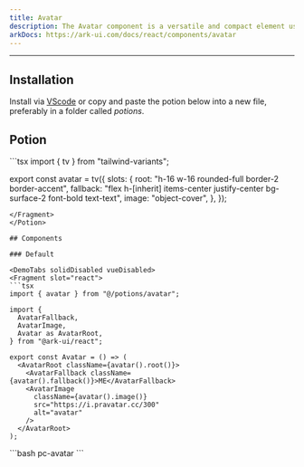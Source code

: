 ```yaml
---
title: Avatar
description: The Avatar component is a versatile and compact element used for representing users or entities via images or initials. It's commonly used in headers, user interfaces, or anywhere you need to display a user's picture or initials.
arkDocs: https://ark-ui.com/docs/react/components/avatar
---
```


---


<MdxExample>
  <Avatar client:load/>
</MdxExample>

## Installation

Install via [VScode](/docs/getting-started/vsc) or copy and paste the potion below into a new file, preferably in a folder called *potions*.

## Potion 

<Potion>
<Fragment slot="contentSlot">
```tsx
import { tv } from "tailwind-variants";

export const avatar = tv({
  slots: {
    root: "h-16 w-16 rounded-full border-2 border-accent",
    fallback:
      "flex h-[inherit] items-center justify-center bg-surface-2 font-bold text-text",
    image: "object-cover",
  },
});

```
</Fragment>
</Potion>

## Components 

### Default

<DemoTabs solidDisabled vueDisabled>
<Fragment slot="react">
```tsx
import { avatar } from "@/potions/avatar";

import {
  AvatarFallback,
  AvatarImage,
  Avatar as AvatarRoot,
} from "@ark-ui/react";

export const Avatar = () => (
  <AvatarRoot className={avatar().root()}>
    <AvatarFallback className={avatar().fallback()}>ME</AvatarFallback>
    <AvatarImage
      className={avatar().image()}
      src="https://i.pravatar.cc/300"
      alt="avatar"
    />
  </AvatarRoot>
);

```
</Fragment>

<Fragment slot="vsc">
```bash
pc-avatar 
```
</Fragment>

</DemoTabs>


